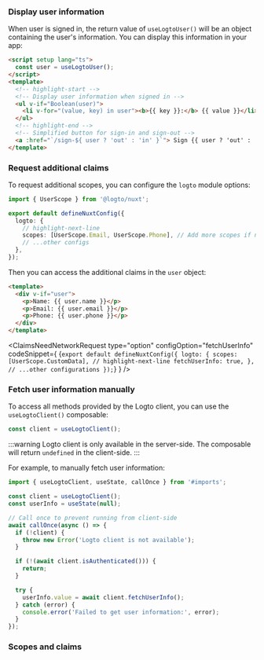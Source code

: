 

### Display user information

When user is signed in, the return value of `useLogtoUser()` will be an object containing the user's information. You can display this information in your app:

```html title="index.vue"
<script setup lang="ts">
  const user = useLogtoUser();
</script>
<template>
  <!-- highlight-start -->
  <!-- Display user information when signed in -->
  <ul v-if="Boolean(user)">
    <li v-for="(value, key) in user"><b>{{ key }}:</b> {{ value }}</li>
  </ul>
  <!-- highlight-end -->
  <!-- Simplified button for sign-in and sign-out -->
  <a :href="`/sign-${ user ? 'out' : 'in' }`"> Sign {{ user ? 'out' : 'in' }} </a>
</template>
```

### Request additional claims

<FindUserInfoMissing method="useLogtoUser()" />

<ScopesAndClaimsIntroduction />

To request additional scopes, you can configure the `logto` module options:

```ts title="nuxt.config.ts"
import { UserScope } from '@logto/nuxt';

export default defineNuxtConfig({
  logto: {
    // highlight-next-line
    scopes: [UserScope.Email, UserScope.Phone], // Add more scopes if needed
    // ...other configs
  },
});
```

Then you can access the additional claims in the `user` object:

```html title="index.vue"
<template>
  <div v-if="user">
    <p>Name: {{ user.name }}</p>
    <p>Email: {{ user.email }}</p>
    <p>Phone: {{ user.phone }}</p>
  </div>
</template>
```

<ClaimsNeedNetworkRequest
  type="option"
  configOption="fetchUserInfo"
  codeSnippet={
    <CodeBlock language="ts" title="nuxt.config.ts">{`export default defineNuxtConfig({
  logto: {
    scopes: [UserScope.CustomData],
    // highlight-next-line
    fetchUserInfo: true,
  },
  // ...other configurations
});`}</CodeBlock>
  }
/>

### Fetch user information manually

To access all methods provided by the Logto client, you can use the `useLogtoClient()` composable:

```ts title="index.vue"
const client = useLogtoClient();
```

:::warning
Logto client is only available in the server-side. The composable will return `undefined` in the client-side.
:::

<GetUserInfoApis
  getIdTokenClaimsApi="client.getIdTokenClaims()"
  fetchUserInfoApi="client.fetchUserInfo()"
/>

For example, to manually fetch user information:

```ts title="index.vue"
import { useLogtoClient, useState, callOnce } from '#imports';

const client = useLogtoClient();
const userInfo = useState(null);

// Call once to prevent running from client-side
await callOnce(async () => {
  if (!client) {
    throw new Error('Logto client is not available');
  }

  if (!(await client.isAuthenticated())) {
    return;
  }

  try {
    userInfo.value = await client.fetchUserInfo();
  } catch (error) {
    console.error('Failed to get user information:', error);
  }
});
```

### Scopes and claims

<ScopesAndClaims />
